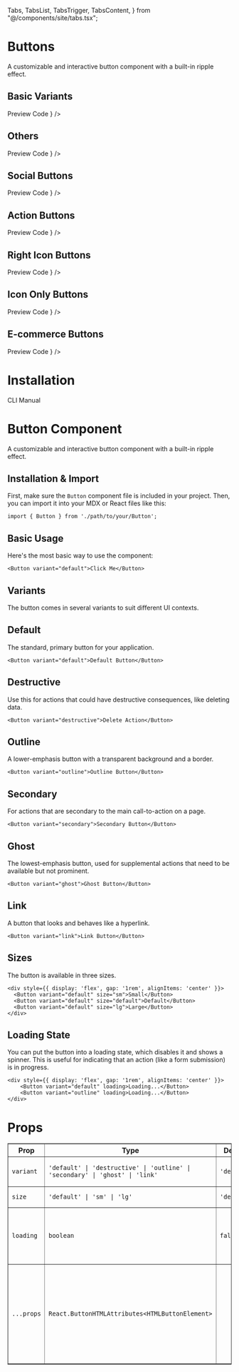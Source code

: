   Tabs,
  TabsList,
  TabsTrigger,
  TabsContent,
} from "@/components/site/tabs.tsx";


# Buttons
A customizable and interactive button component with a built-in ripple effect.

## Basic Variants
<Tabs defaultValue="preview" className="">
  <TabsList>
    <TabsTrigger value="preview">Preview</TabsTrigger>
    <TabsTrigger value="code">Code</TabsTrigger>
  </TabsList>
  <TabsContent value="preview">
    <ComponentRenderer component={<ButtonView />} />
  </TabsContent>
  <TabsContent value="code">
    <CodeBlock filePath="src/app/docs/button/button-view.tsx" />
  </TabsContent>
</Tabs>

## Others


<Tabs defaultValue="preview" className="">
  <TabsList>
    <TabsTrigger value="preview">Preview</TabsTrigger>
    <TabsTrigger value="code">Code</TabsTrigger>
  </TabsList>
  <TabsContent value="preview">
    <ComponentRenderer component={<OthersButton />} />
  </TabsContent>
  <TabsContent value="code">
    <CodeBlock filePath="src/app/docs/button/others.tsx" />
  </TabsContent>
</Tabs>



## Social Buttons

<Tabs defaultValue="preview" className="">
  <TabsList>
    <TabsTrigger value="preview">Preview</TabsTrigger>
    <TabsTrigger value="code">Code</TabsTrigger>
  </TabsList>
  <TabsContent value="preview">
    <ComponentRenderer component={<SocialButton />} />
  </TabsContent>
  <TabsContent value="code">
    <CodeBlock filePath="src/app/docs/button/social-button.tsx" />
  </TabsContent>
</Tabs>

## Action Buttons

<Tabs defaultValue="preview" className="">
  <TabsList>
    <TabsTrigger value="preview">Preview</TabsTrigger>
    <TabsTrigger value="code">Code</TabsTrigger>
  </TabsList>
  <TabsContent value="preview">
    <ComponentRenderer component={<ActionButton />} />
  </TabsContent>
  <TabsContent value="code">
    <CodeBlock filePath="src/app/docs/button/action.tsx" />
  </TabsContent>
</Tabs>

## Right Icon Buttons

<Tabs defaultValue="preview" className="">
  <TabsList>
    <TabsTrigger value="preview">Preview</TabsTrigger>
    <TabsTrigger value="code">Code</TabsTrigger>
  </TabsList>
  <TabsContent value="preview">
    <ComponentRenderer component={<RightIconButton />} />
  </TabsContent>
  <TabsContent value="code">
    <CodeBlock filePath="src/app/docs/button/righticon.tsx" />
  </TabsContent>
</Tabs>

## Icon Only Buttons

<Tabs defaultValue="preview" className="">
  <TabsList>
    <TabsTrigger value="preview">Preview</TabsTrigger>
    <TabsTrigger value="code">Code</TabsTrigger>
  </TabsList>
  <TabsContent value="preview">
    <ComponentRenderer component={<OnlyIconButton />} />
  </TabsContent>
  <TabsContent value="code">
    <CodeBlock filePath="src/app/docs/button/only.tsx" />
  </TabsContent>
</Tabs>

## E-commerce Buttons

<Tabs defaultValue="preview" className="">
  <TabsList>
    <TabsTrigger value="preview">Preview</TabsTrigger>
    <TabsTrigger value="code">Code</TabsTrigger>
  </TabsList>
  <TabsContent value="preview">
    <ComponentRenderer component={<CommerceButton />} />
  </TabsContent>
  <TabsContent value="code">
    <CodeBlock filePath="src/app/docs/button/commerce.tsx" />
  </TabsContent>
</Tabs>


# Installation

<Tabs defaultValue="cli" className="">
  <TabsList>
    <TabsTrigger value="cli">CLI</TabsTrigger>
    <TabsTrigger value="manual">Manual</TabsTrigger>
  </TabsList>
  <TabsContent value="cli">
    <Cli command={`add button.json`} />
  </TabsContent>

  <TabsContent value="manual">
    <CodeBlock filePath="src/app/docs/button/button.tsx" />
  </TabsContent>
</Tabs>




# Button Component

A customizable and interactive button component with a built-in ripple effect.

## Installation & Import

First, make sure the `Button` component file is included in your project. Then, you can import it into your MDX or React files like this:

```tsx
import { Button } from './path/to/your/Button';
```

## Basic Usage

Here's the most basic way to use the component:

```tsx live
<Button variant="default">Click Me</Button>
```

## Variants

The button comes in several variants to suit different UI contexts.

## Default

The standard, primary button for your application.

```tsx live
<Button variant="default">Default Button</Button>
```

## Destructive

Use this for actions that could have destructive consequences, like deleting data.

```tsx live
<Button variant="destructive">Delete Action</Button>
```

## Outline

A lower-emphasis button with a transparent background and a border.

```tsx live
<Button variant="outline">Outline Button</Button>
```

## Secondary

For actions that are secondary to the main call-to-action on a page.

```tsx live
<Button variant="secondary">Secondary Button</Button>
```

## Ghost

The lowest-emphasis button, used for supplemental actions that need to be available but not prominent.

```tsx live
<Button variant="ghost">Ghost Button</Button>
```

## Link

A button that looks and behaves like a hyperlink.

```tsx live
<Button variant="link">Link Button</Button>
```

## Sizes

The button is available in three sizes.

```tsx live
<div style={{ display: 'flex', gap: '1rem', alignItems: 'center' }}>
  <Button variant="default" size="sm">Small</Button>
  <Button variant="default" size="default">Default</Button>
  <Button variant="default" size="lg">Large</Button>
</div>
```

## Loading State

You can put the button into a loading state, which disables it and shows a spinner. This is useful for indicating that an action (like a form submission) is in progress.

```tsx live
<div style={{ display: 'flex', gap: '1rem', alignItems: 'center' }}>
    <Button variant="default" loading>Loading...</Button>
    <Button variant="outline" loading>Loading...</Button>
</div>
```

# Props

<table border="1" cellspacing="0" cellpadding="8">
  <thead>
    <tr>
      <th>Prop</th>
      <th>Type</th>
      <th>Default</th>
      <th>Description</th>
    </tr>
  </thead>
  <tbody>
    <tr>
      <td><code>variant</code></td>
      <td><code>'default' | 'destructive' | 'outline' | 'secondary' | 'ghost' | 'link'</code></td>
      <td><code>'default'</code></td>
      <td>The visual style of the button.</td>
    </tr>
    <tr>
      <td><code>size</code></td>
      <td><code>'default' | 'sm' | 'lg'</code></td>
      <td><code>'default'</code></td>
      <td>The size of the button.</td>
    </tr>
    <tr>
      <td><code>loading</code></td>
      <td><code>boolean</code></td>
      <td><code>false</code></td>
      <td>If <code>true</code>, the button will be disabled and show a loading spinner.</td>
    </tr>
    <tr>
      <td><code>...props</code></td>
      <td><code>React.ButtonHTMLAttributes&lt;HTMLButtonElement&gt;</code></td>
      <td></td>
      <td>Any other standard <code>button</code> attributes (e.g., <code>onClick</code>, <code>disabled</code>, <code>className</code>) will be passed through.</td>
    </tr>
  </tbody>
</table>
